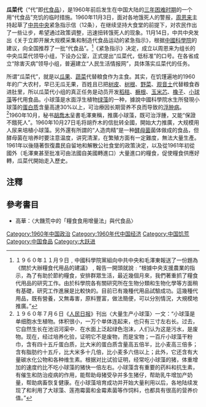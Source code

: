 '''瓜菜代'''（“代”即[[代食品|代食品]]），是1960年前后发生在中国大陆的[[三年困难时期|三年困难时期]]的一个用“代食品”充饥的临时措施。1960年11月3日，面对各地饿死人的警报，[[周恩来|周恩来]]主持起草了[[中共中央|中共中央]]紧急指示信（12条），在继续坚持大食堂的前提下，对农民作出了一些让步，希望通过政策调整，迅速扭转饿死人的现象。11月14日，中共中央发出《关于立即开展大规模采集和制造代食品运动的紧急指示》，根据[[中國科學院|中國科學院]]的建议，向全国推荐了一批“代食品”。<ref>１９６０年１１月９日﹐中國科學院黨組向中共中央和毛澤東報送了一份題為《關於大辦糧食代用品的建議》﹐報告一開頭就說﹕“根據中央支援農業的指示，為了有助於節約糧食，安排群眾生活，最近幾個月來，我們著重抓了糧食代用品的研究工作。由於科學院各有關研究所在生物分類和生物化學等方面稍有基礎，研究工作進展是比較快的。目前已有幾種代用品試驗成功。這幾種代用品，既有營養，又無毒害，原料豐富，做法簡便，可以分別情況，大規模地推廣。”</ref>《紧急指示》决定，成立以周恩来为组长的中央瓜菜代领导小组，下设办公室，正式提出“瓜菜代，低标准”的口号。在各省成立“除害灭病”领导小组，普遍建立“人民生活情报网”，具体落实瓜菜代的任务。

所谓“瓜菜代”，就是以[[瓜|瓜]][[果|果]]、[[蔬菜|蔬菜]]代替粮食作为主食。其实，在饥馑遍地的1960年的广大农村，早已无瓜无果，百姓且已把[[树皮|树皮]]、[[树根|树根]]、[[野菜|野菜]]、[[观音土|观音土]]代替粮食吞进肚里，所以瓜菜代小组的真正任务是动员开发[[稻秸|稻秸]]、[[橛根|橛根]]、[[玉米芯|玉米芯]]、[[橡子|橡子]]、[[小球藻|小球藻]]等代用食品。小球藻是水面浮生植物[[绿藻|绿藻]]的一种，據說中國科學院水生所發現小球藻的[[蛋白质|蛋白质]]含量高達30%以上，可治療因长期营养不良而导致的[[浮肿病|浮肿病]]。<ref>１９６０年７月６日《[[人民日报|人民日报]]》刊出〈大量生产小球藻〉一文：“小球藻是单细胞水生植物。体积很小，一万个单体连起来，也只有三寸左右长。过去，它自然生长在池沼河渠中．在水面上泛起绿色泡沫，人们认为这是污水，是废物。现在，经过培养化验，证明它不是废物，而是宝物；一百斤小球藻干粉巾，含有四十五斤蛋白质，比大米的蛋白质含量高五倍半，比小麦高三倍多；含有脂肪约十五斤，比大米多十几倍，比小麦多六倍以上；此外，它还含有大量碳水化公物和各种维生素。根据对比试验证明，经常吃小球藻的猪，体重增加的速度约比不吃小球藻的猪快一倍左右。小球藻含有重要的药料和抗生素，有催生和防治疫病的作用，能帮助母猪受孕并多生猪仔，帮助乳牛增加产奶量，帮助病畜恢复健康。在小球藻培育成功并开始大量利用以后，各地陆续发现了和利用了大球藻、莲孢霉菌和金霉素菌等作饲料，也都具有很高的营养价值。”</ref>1960年10月，秘书[[胡喬木|胡喬木]]呈書毛澤東稱，推廣小球藻，既可治浮腫，又能“保證不餓死人”。1960年10月27日毛将胡乔木的信批转全國，開始大力推廣，大规模用人尿来培植小球藻。另外還有所謂的“人造肉精”是一种[[酵母菌|酵母菌]]菌体做成的食品，但酵母菌在培养时要注意温度，讲究清潔，在繁殖方面有一定難度，無法大量生產。1961年以後隨著恢復農民自留地和解散公社食堂的政策決定，以及從1961年初從國外（毛澤東甚至批准可由法國自美國轉進口）大量進口的糧食，促使糧食供應好轉，瓜菜代開始走入歷史。

==注釋==
{{reflist}}
==參考書目==
* 高華：〈大饑荒中的「糧食食用增量法」與代食品〉

[[Category:1960年中国政治|Category:1960年中国政治]]
[[Category:1960年代中国经济|Category:1960年代中国经济]]
[[Category:中国饥荒|Category:中国饥荒]]
[[Category:中国食品|Category:中国食品]]
[[Category:大跃进|Category:大跃进]]